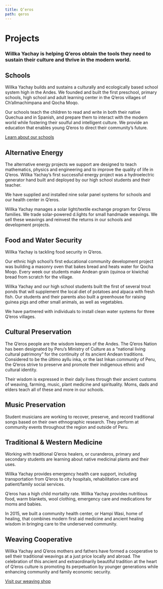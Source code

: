 ```yaml
---
title: Q’eros
path: qeros
---
```




# Projects
### Willka Yachay is helping Q’eros obtain the tools they need to sustain their culture and thrive in the modern world. 

<FixedBgPhoto image = ""> 

## Schools

Willka Yachay builds and sustains a culturally and ecologically based school system high in the Andes. We founded and built the first preschool, primary schools, high school and adult learning center in the Q’eros villages of Ch’allmachimpana and Qocha Moqo.

Our schools teach the children to read and write in both their native Quechua and in Spanish, and prepare them to interact with the modern world while fostering their soulful and intelligent culture. We provide an education that enables young Q’eros to direct their community’s future.

[Learn about our schools](schools)

</FixedBgPhoto>


<FixedBgPhoto image = ""> 

## Alternative Energy

The alternative energy projects we support are designed to teach mathematics, physics and engineering and to improve the quality of life in Q’eros. Willka Yachay’s first successful energy project was a hydroelectric generator hand built and deployed by our high school students and their teacher.

We have supplied and installed nine solar panel systems for schools and our health center in Q’eros.

Willka Yachay manages a solar light/textile exchange program for Q’eros families. We trade solar-powered d.lights for small handmade weavings. We sell these weavings and reinvest the returns in our schools and development projects.

</FixedBgPhoto>



<FixedBgPhoto image = ""> 

## Food and Water Security

Willka Yachay is tackling food security in Q’eros.

Our ethnic high school’s first educational community development project was building a masonry oven that bakes bread and heats water for Qocha Moqo. Every week our students make Andean grain (quinoa or kiwicha) bread from scratch for the village.

Willka Yachay and our high school students built the first of several trout ponds that will supplement the local diet of potatoes and alpaca with fresh fish. Our students and their parents also built a greenhouse for raising guinea pigs and other small animals, as well as vegetables.

We have partnered with individuals to install clean water systems for three Q’eros villages.

</FixedBgPhoto>



<FixedBgPhoto image = ""> 

## Cultural Preservation

The Q’eros people are the wisdom keepers of the Andes. The Q’eros Nation has been designated by Peru’s Ministry of Culture as a “national living cultural patrimony” for the continuity of its ancient Andean traditions. Considered to be the último ayllu inka, or the last Inkan community of Peru, the Q’eros strive to preserve and promote their indigenous ethnic and cultural identity.

Their wisdom is expressed in their daily lives through their ancient customs of weaving, farming, music, plant medicine and spirituality. Moms, dads and elders teach all of these and more in our schools.

</FixedBgPhoto>



<FixedBgPhoto image = ""> 

## Music Preservation

Student musicians are working to recover, preserve, and record traditional songs based on their own ethnographic research. They perform at community events throughout the region and outside of Peru.

</FixedBgPhoto>



<FixedBgPhoto image = ""> 

## Traditional & Western Medicine

Working with traditional Q’eros healers, or curanderos, primary and secondary students are learning about native medicinal plants and their uses.

Willka Yachay provides emergency health care support, including transportation from Q’eros to city hospitals, rehabilitation care and patient/family social services.

Q’eros has a high child mortality rate. Willka Yachay provides nutritious food, warm blankets, wool clothing, emergency care and medications for moms and babies.

In 2015, we built a community health center, or Hampi Wasi, home of healing, that combines modern first aid medicine and ancient healing wisdom in bringing care to the underserved community.

</FixedBgPhoto>


<FixedBgPhoto image = ""> 

## Weaving Cooperative

Willka Yachay and Q’eros mothers and fathers have formed a cooperative to sell their traditional weavings at a just price locally and abroad. The celebration of this ancient and extraordinarily beautiful tradition at the heart of Q’eros culture is promoting its perpetuation by younger generations while enhancing community and family economic security.

[Visit our weaving shop](/shop)

</FixedBgPhoto>

<NextButton title="Schools" caption="Our education initiative" uri="/schools" />
